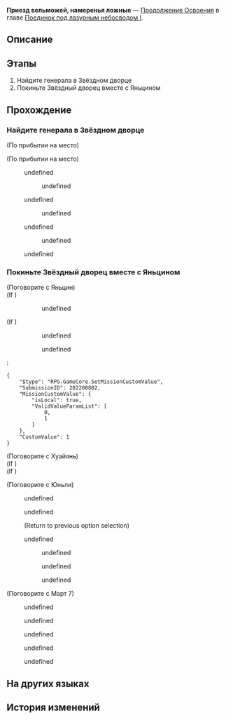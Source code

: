 {{Дополнить|Диалоги.}}
{{Миссия Инфобокс
|id              = 2022008
|Название        = 
|Изображение     = Миссия Освоения Приезд вельможей, намеренья ложные.png
|Тип             = Продолжение Освоения
|События         = 
|Глава           = Поединок под лазурным небосводом I
|Условия         = Завершена [[Продолжение Освоения]] ''[[Старые дороги, новые навыки]]''
|Персонажи       = Дань Хэн; Дань Хэн и Яньцин; Март 7; Первопроходец; Хуайянь; Цзин Юань; Юньли; Яньцин
|СтартЛокация    = [[Лофу Сяньчжоу]] — [[Звёздный дворец]]
|Локации         = Звёздный дворец
|Предыдущая      = Старые дороги, новые навыки
|Следующая       = Лай сторожевого пса, сладкие речи
|Награды         = Опыт Освоения*400; Звёздный нефрит*50; Путеводитель путешественника*4; Очищенный эфир*5; Кредиты*30 000
}}
'''Приезд вельможей, намеренья ложные''' — [[Продолжение Освоения]] в главе [[Поединок под лазурным небосводом I]].

==Описание==
{{Описание|Яньцин наконец-то приводит вас к Цзин Юаню, который рассказывает вам, что, пережив бедствие Древа амброзии, Лофу Сяньчжоу собирается возродить Церемонию боевых искусств. Генерал также сообщает о прибытии генералов Чжумина и Яоцина, которые будут наблюдать за церемонией.<br />Похоже, эти визиты не сулят ничего хорошего.}}

==Этапы==
# Найдите генерала в Звёздном дворце
# Покиньте Звёздный дворец вместе с Яньцином

==Прохождение==
{{Дополнить}}


===Найдите генерала в Звёздном дворце===
{{Описание миссии|локация=Звёздный дворец|Яньцин приветствует вас, когда вы возвращаетесь на Лофу Сяньчжоу, чтобы принять участие в Церемонии боевых искусств после, впрочем, не такого уж и долгого отсутствия.<br />Генерал ожидает вас в Звёздном дворце. Как он собирается «приветствовать» гостей с экспресса? Вы ждёте с нетерпением.}}
{{Диалог Начало}}
;(По прибытии на место)

;(По прибытии на место)
<!--Unknown TalkSentence: 222021302-->
<!--Unknown TalkSentence: 222021303-->
:{{Диалог|Стрелка}} undefined
:<!--Unknown TalkSentence: 222021305-->
:<!--Unknown TalkSentence: 222021306-->
:<!--Unknown TalkSentence: 222021307-->
:<!--Unknown TalkSentence: 222021308-->
:<!--Unknown TalkSentence: 222021309-->
:<!--Unknown TalkSentence: 222021310-->
:<!--Unknown TalkSentence: 222021311-->
:<!--Unknown TalkSentence: 222021312-->
:<!--Unknown TalkSentence: 222021313-->
:<!--Unknown TalkSentence: 222021314-->
:<!--Unknown TalkSentence: 222021315-->
:<!--Unknown TalkSentence: 222021316-->
:<!--Unknown TalkSentence: 222021317-->
:<!--Unknown TalkSentence: 222021318-->
::{{Диалог|Стрелка}} undefined
:<!--Unknown TalkSentence: 222021320-->
::{{tx}}
:{{Диалог|Стрелка}} undefined
:<!--Unknown TalkSentence: 222021307-->
:<!--Unknown TalkSentence: 222021308-->
:<!--Unknown TalkSentence: 222021309-->
:<!--Unknown TalkSentence: 222021310-->
:<!--Unknown TalkSentence: 222021311-->
:<!--Unknown TalkSentence: 222021312-->
:<!--Unknown TalkSentence: 222021313-->
:<!--Unknown TalkSentence: 222021314-->
:<!--Unknown TalkSentence: 222021315-->
:<!--Unknown TalkSentence: 222021316-->
:<!--Unknown TalkSentence: 222021317-->
:<!--Unknown TalkSentence: 222021318-->
::{{Диалог|Стрелка}} undefined
:<!--Unknown TalkSentence: 222021320-->
::{{tx}}
:{{Диалог|Стрелка}} undefined
:<!--Unknown TalkSentence: 222021309-->
:<!--Unknown TalkSentence: 222021310-->
:<!--Unknown TalkSentence: 222021311-->
:<!--Unknown TalkSentence: 222021312-->
:<!--Unknown TalkSentence: 222021313-->
:<!--Unknown TalkSentence: 222021314-->
:<!--Unknown TalkSentence: 222021315-->
:<!--Unknown TalkSentence: 222021316-->
:<!--Unknown TalkSentence: 222021317-->
:<!--Unknown TalkSentence: 222021318-->
::{{Диалог|Стрелка}} undefined
:<!--Unknown TalkSentence: 222021320-->
::{{tx}}
<!--Unknown TalkSentence: 222021309-->
<!--Unknown TalkSentence: 222021310-->
<!--Unknown TalkSentence: 222021311-->
<!--Unknown TalkSentence: 222021312-->
<!--Unknown TalkSentence: 222021313-->
<!--Unknown TalkSentence: 222021314-->
<!--Unknown TalkSentence: 222021315-->
<!--Unknown TalkSentence: 222021316-->
<!--Unknown TalkSentence: 222021317-->
<!--Unknown TalkSentence: 222021318-->
:{{Диалог|Стрелка}} undefined
<!--Unknown TalkSentence: 222021320-->
:{{tx}}
{{Диалог Конец}}

===Покиньте Звёздный дворец вместе с Яньцином===
{{Описание миссии|локация=Звёздный дворец|Яньцин наконец-то приводит вас к Цзин Юаню, который рассказывает вам, что, пережив бедствие Древа амброзии, Лофу Сяньчжоу собирается возродить Церемонию боевых искусств. Генерал также сообщает о прибытии генералов Чжумина и Яоцина, которые будут наблюдать за церемонией.<br />Похоже, эти визиты не сулят ничего хорошего.}}
{{Диалог Начало}}

;(Поговорите с Яньцин)
;(If {{cx}}<!--SubMission not Finish: 202200803-->)
:<!--Unknown TalkSentence: 222021802-->
:<!--Unknown TalkSentence: 222021803-->
:<!--Unknown TalkSentence: 222021804-->
:<!--Unknown TalkSentence: 222021805-->
::{{Диалог|Стрелка}} undefined
:<!--Unknown TalkSentence: 222021807-->
:<!--Unknown TalkSentence: 222021808-->
:<!--Unknown TalkSentence: 222021809-->
:<!--Unknown TalkSentence: 222021810-->
;(If {{cx}}<!--SubMission Finish: 202200803-->)
:<!--Unknown TalkSentence: 222021809-->
::{{Диалог|Стрелка}} undefined
::{{Диалог|Выход}} undefined
:<pre>{
	"$type": "RPG.GameCore.SetMissionCustomValue",
	"SubmissionID": 202200802,
	"MissionCustomValue": {
		"isLocal": true,
		"ValidValueParamList": [
			0,
			1
		]
	},
	"CustomValue": 1
}</pre>

;(Поговорите с Хуайянь)
;(If {{cx}}<!--SubMission not Finish: 202200806-->)
;(If {{cx}}<!--SubMission Finish: 202200806-->)
<!--Unknown TalkSentence: 222021704-->

;(Поговорите с Юньли)
:{{tx}}
:{{Диалог|Разговор}} undefined
:<!--Unknown TalkSentence: 222021505-->
:{{Диалог|Разговор}} undefined
:<!--Unknown TalkSentence: 222021514-->
::{{tx}}
:;(Return to previous option selection)
:{{Диалог|Стрелка}} undefined
:<!--Unknown TalkSentence: 222021518-->
::{{Диалог|Стрелка}} undefined
::{{Диалог|Стрелка}} undefined
::{{Диалог|Стрелка}} undefined

;(Поговорите с Март 7)
<!--Unknown TalkSentence: 222021602-->
<!--Unknown TalkSentence: 222021603-->
<!--Unknown TalkSentence: 222021604-->
:{{Диалог|Стрелка}} undefined
:<!--Unknown TalkSentence: 222021606-->
:<!--Unknown TalkSentence: 222021607-->
:<!--Unknown TalkSentence: 222021608-->
:<!--Unknown TalkSentence: 222021609-->
:<!--Unknown TalkSentence: 222021610-->
:<!--Unknown TalkSentence: 222021611-->
:<!--Unknown TalkSentence: 222021612-->
:<!--Unknown TalkSentence: 222021613-->
::{{tx}}
:{{Диалог|Стрелка}} undefined
:<!--Unknown TalkSentence: 222021609-->
:<!--Unknown TalkSentence: 222021610-->
:<!--Unknown TalkSentence: 222021611-->
:<!--Unknown TalkSentence: 222021612-->
:<!--Unknown TalkSentence: 222021613-->
::{{tx}}
:{{Диалог|Стрелка}} undefined
:<!--Unknown TalkSentence: 222021612-->
:<!--Unknown TalkSentence: 222021613-->
::{{tx}}
<!--Unknown TalkSentence: 222021612-->
<!--Unknown TalkSentence: 222021613-->
:{{tx}}
:{{tx}}
:{{tx}}
<!--Unknown TalkSentence: 222022002-->
:{{Диалог|Стрелка}} undefined
:<!--Unknown TalkSentence: 222022004-->
:<!--Unknown TalkSentence: 222022005-->
:<!--Unknown TalkSentence: 222022006-->
:<!--Unknown TalkSentence: 222022007-->
:<!--Unknown TalkSentence: 222022008-->
:<!--Unknown TalkSentence: 222022009-->
:<!--Unknown TalkSentence: 222022010-->
:<!--Unknown TalkSentence: 222022011-->
:<!--Unknown TalkSentence: 222022012-->
:<!--Unknown TalkSentence: 222022013-->
:<!--Unknown TalkSentence: 222022014-->
:<!--Unknown TalkSentence: 222022015-->
:<!--Unknown TalkSentence: 222022016-->
:<!--Unknown TalkSentence: 222022017-->
:<!--Unknown TalkSentence: 222022018-->
:<!--Unknown TalkSentence: 222022019-->
:<!--Unknown TalkSentence: 222022020-->
:<!--Unknown TalkSentence: 222022021-->
:{{Диалог|Стрелка}} undefined
:<!--Unknown TalkSentence: 222022006-->
:<!--Unknown TalkSentence: 222022007-->
:<!--Unknown TalkSentence: 222022008-->
:<!--Unknown TalkSentence: 222022009-->
:<!--Unknown TalkSentence: 222022010-->
:<!--Unknown TalkSentence: 222022011-->
:<!--Unknown TalkSentence: 222022012-->
:<!--Unknown TalkSentence: 222022013-->
:<!--Unknown TalkSentence: 222022014-->
:<!--Unknown TalkSentence: 222022015-->
:<!--Unknown TalkSentence: 222022016-->
:<!--Unknown TalkSentence: 222022017-->
:<!--Unknown TalkSentence: 222022018-->
:<!--Unknown TalkSentence: 222022019-->
:<!--Unknown TalkSentence: 222022020-->
:<!--Unknown TalkSentence: 222022021-->
<!--Unknown TalkSentence: 222022006-->
<!--Unknown TalkSentence: 222022007-->
<!--Unknown TalkSentence: 222022008-->
<!--Unknown TalkSentence: 222022009-->
<!--Unknown TalkSentence: 222022010-->
<!--Unknown TalkSentence: 222022011-->
<!--Unknown TalkSentence: 222022012-->
<!--Unknown TalkSentence: 222022013-->
<!--Unknown TalkSentence: 222022014-->
<!--Unknown TalkSentence: 222022015-->
<!--Unknown TalkSentence: 222022016-->
<!--Unknown TalkSentence: 222022017-->
<!--Unknown TalkSentence: 222022018-->
<!--Unknown TalkSentence: 222022019-->
<!--Unknown TalkSentence: 222022020-->
<!--Unknown TalkSentence: 222022021-->
{{Диалог Конец}}

==На других языках==
{{На других языках
|en   = Emissary Mystique
|zhs  = 衔令来使，真意难识
|zht  = 銜令來使，真意難識
|ja   = 真意掴めぬ使節
|ko   = 진의를 알 수 없는 사절
|es   = Emisarios de intención ignota
|fr   = Légendes secrètes
|ru   = Приезд вельможей, намеренья ложные
|th   = ทูตผู้ยากจะคาดเดาประสงค์
|vi   = Sứ Giả Nhận Lệnh, Hàm Ý Khó Dò
|de   = Abgesandter unbekannter Absichten
|id   = Utusan dengan Tujuan Misterius
|pt   = Emissário Místico
}}

==История изменений==
{{История изменений|2.7}}
